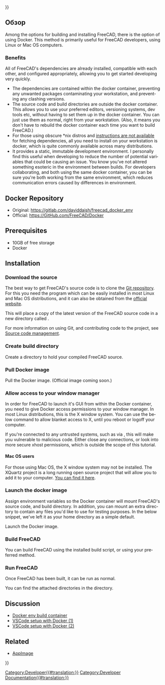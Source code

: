 <languages/>
{{UnfinishedDocu{{#translation:}}}}

{{Docnav/ru
|[[Compile on MacOS/ru|Компиляция в MacOS]]
|[[FreeCAD Docker CLI mode/ru|Режим FreeCAD Docker CLI]]
}}

{{TOCright}}

<span id="Overview"></span>
==Обзор==

<div lang="en" dir="ltr" class="mw-content-ltr">
Among the options for building and installing FreeCAD, there is the option of using Docker. This method is primarily useful for FreeCAD developers, using Linux or Mac OS computers.
</div>

<div lang="en" dir="ltr" class="mw-content-ltr">
===Benefits===
</div>

<div lang="en" dir="ltr" class="mw-content-ltr">
All of FreeCAD's dependencies are already installed, compatible with each other, and configured appropriately, allowing you to get started developing very quickly. 
* The dependencies are contained within the docker container, preventing any unwanted packages contaminating your workstation, and preventing any clashing versions.
* The source code and build directories are outside the docker container. This allows you to use your preferred editors, versioning systems, dev tools etc, without having to set them up in the docker container. You can just use them as normal, right from your workstation. (Also, it means you don't have to rebuild the docker container each time you want to build FreeCAD.)
* For those using obscure *nix distros and [[Compile_on_Linux#Getting_the_dependencies|instructions are not available]] for fetching dependencies, all you need to install on your workstation is docker, which is quite commonly available across many distributions.
* It provides a static, immutable development environment. I personally find this useful when developing to reduce the number of potential variables that could be causing an issue. You know you've not altered something esoteric in the environment between builds. For developers collaborating, and both using the same docker container, you can be sure you're both working from the same environment, which reduces communication errors caused by differences in environment.
</div>

<div lang="en" dir="ltr" class="mw-content-ltr">
==Docker Repository==
</div>

<div lang="en" dir="ltr" class="mw-content-ltr">
* Original: https://gitlab.com/daviddaish/freecad_docker_env
* Official: https://GitHub.com/FreeCAD/Docker
</div>

<div lang="en" dir="ltr" class="mw-content-ltr">
==Prerequisites==
</div>

<div lang="en" dir="ltr" class="mw-content-ltr">
* 10GB of free storage
* Docker
</div>

<div lang="en" dir="ltr" class="mw-content-ltr">
==Installation==
</div>

<div lang="en" dir="ltr" class="mw-content-ltr">
===Download the source===
</div>

<div lang="en" dir="ltr" class="mw-content-ltr">
The best way to get FreeCAD's source code is to clone the [https://github.com/FreeCAD/FreeCAD Git repository]. For this you need the {{incode|git}} program which can be easily installed in most Linux and Mac OS distributions, and it can also be obtained from the [http://git-scm.com/ official website].
</div>

<div lang="en" dir="ltr" class="mw-content-ltr">
This will place a copy of the latest version of the FreeCAD source code in a new directory called {{incode|freecad_source}}.
</div>

{{Code|lang=bash|code=
git clone --recurse-submodules https://github.com/FreeCAD/FreeCAD.git ~/my_code/freecad_source
}}

<div lang="en" dir="ltr" class="mw-content-ltr">
For more information on using Git, and contributing code to the project, see [[Source code management|Source code management]].
</div>

<div lang="en" dir="ltr" class="mw-content-ltr">
===Create build directory===
</div>

<div lang="en" dir="ltr" class="mw-content-ltr">
Create a directory to hold your compiled FreeCAD source.
</div>

{{Code|lang=bash|code=
mkdir ~/my_code/freecad_build
}}

<div lang="en" dir="ltr" class="mw-content-ltr">
===Pull Docker image===
</div>

<div lang="en" dir="ltr" class="mw-content-ltr">
Pull the Docker image. (Official image coming soon.)
</div>

{{Code|lang=bash|code=
docker pull registry.gitlab.com/daviddaish/freecad_docker_env:latest
}}

<div lang="en" dir="ltr" class="mw-content-ltr">
===Allow access to your window manager===
</div>

<div lang="en" dir="ltr" class="mw-content-ltr">
In order for FreeCAD to launch it's GUI from within the Docker container, you need to give Docker access permissions to your window manager. In most Linux distributions, this is the X window system. You can use the below command to allow blanket access to X, until you reboot or logoff your computer.
</div>

{{Code|lang=bash|code=
xhost +
}}

<div lang="en" dir="ltr" class="mw-content-ltr">
If you're connected to any untrusted systems, such as via {{incode|ssh}}, this will make you vulnerable to malicious code. Either close any {{incode|ssh}} connections, or look into more secure xhost permissions, which is outside the scope of this tutorial.
</div>

<div lang="en" dir="ltr" class="mw-content-ltr">
====Mac OS users====
</div>

<div lang="en" dir="ltr" class="mw-content-ltr">
For those using Mac OS, the X window system may not be installed. The XQuartz project is a long running open source project that will allow you to add it to your computer. [https://www.xquartz.org/ You can find it here].
</div> 

<div lang="en" dir="ltr" class="mw-content-ltr">
===Launch the docker image===
</div>

<div lang="en" dir="ltr" class="mw-content-ltr">
Assign environment variables so the Docker container will mount FreeCAD's source code, and build directory. In addition, you can mount an extra directory to contain any files you'd like to use for testing purposes. In the below snippet, we've left it as your home directory as a simple default.
</div>

{{Code|lang=bash|code=
fc_source=~/my_code/freecad_source
fc_build=~/my_code/freecad_build
other_files=~/
}}

<div lang="en" dir="ltr" class="mw-content-ltr">
Launch the Docker image.
</div>

{{Code|lang=bash|code=
docker run -it --rm \
-v $fc_source:/mnt/source \
-v $fc_build:/mnt/build \
-v $other_files:/mnt/files \
-e "DISPLAY" -e "QT_X11_NO_MITSHM=1" -v /tmp/.X11-unix:/tmp/.X11-unix:ro \
registry.gitlab.com/daviddaish/freecad_docker_env:latest
}}

<div lang="en" dir="ltr" class="mw-content-ltr">
===Build FreeCAD===
</div>

<div lang="en" dir="ltr" class="mw-content-ltr">
You can build FreeCAD using the installed build script, or using your preferred method.
</div>

{{Code|lang=bash|code=
/root/build_script.sh
}}

<div lang="en" dir="ltr" class="mw-content-ltr">
===Run FreeCAD===
</div>

<div lang="en" dir="ltr" class="mw-content-ltr">
Once FreeCAD has been built, it can be run as normal.
</div>

{{Code|lang=bash|code=
/mnt/build/bin/FreeCAD
}}

<div lang="en" dir="ltr" class="mw-content-ltr">
You can find the attached directories in the {{incode|/mnt}} directory.
</div>

<div lang="en" dir="ltr" class="mw-content-ltr">
==Discussion==
</div>

<div lang="en" dir="ltr" class="mw-content-ltr">
* [https://forum.freecad.org/viewtopic.php?f=4&t=42954 Docker env build container]
* [https://forum.freecad.org/viewtopic.php?f=10&t=48266 VSCode setup with Docker (1)]
* [https://forum.freecad.org/viewtopic.php?p=427812#p427812 VSCode setup with Docker (2)]
</div>

<div lang="en" dir="ltr" class="mw-content-ltr">
==Related==
</div>

* [[AppImage/ru|AppImage]]


<div class="mw-translate-fuzzy">
{{Docnav/ru
|[[Compile on MacOS/ru|Compile on MacOS]]
|[[Compiling (Speeding up)/ru|Compiling (Speeding up)]]
}}
</div>

{{Userdocnavi{{#translation:}}}}
[[Category:Developer{{#translation:}}]]
[[Category:Developer Documentation{{#translation:}}]]